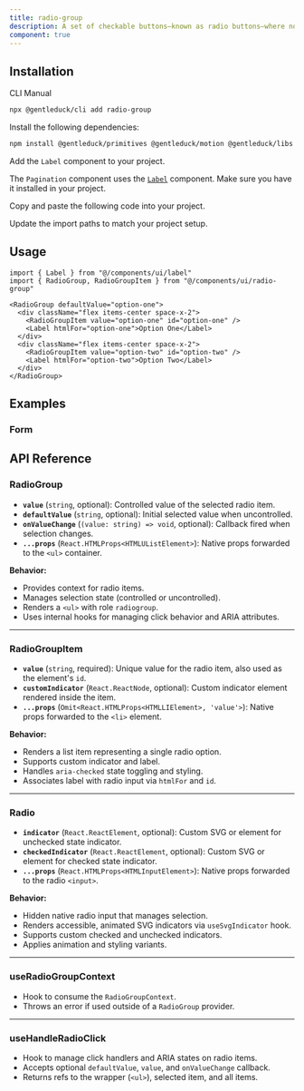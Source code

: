```yaml
---
title: radio-group
description: A set of checkable buttons—known as radio buttons—where no more than one of the buttons can be checked at a time.
component: true
---
```


<ComponentPreview
  name="radio-group-1"
  description="A radio group with 3 items."
/>

## Installation

<Tabs defaultValue="cli">

<TabsList>
  <TabsTrigger value="cli">CLI</TabsTrigger>
  <TabsTrigger value="manual">Manual</TabsTrigger>
</TabsList>
<TabsContent value="cli">

```bash
npx @gentleduck/cli add radio-group
```

</TabsContent>

<TabsContent value="manual">

<Steps>

<Step>Install the following dependencies:</Step>

```bash
npm install @gentleduck/primitives @gentleduck/motion @gentleduck/libs
```

<Step>Add the `Label` component to your project.</Step>

The `Pagination` component uses the [`Label`](/components/label) component. Make sure you have it installed in your project.

<Step>Copy and paste the following code into your project.</Step>

<ComponentSource name="radio-group" />

<Step>Update the import paths to match your project setup.</Step>

</Steps>

</TabsContent>

</Tabs>

## Usage

```tsx
import { Label } from "@/components/ui/label"
import { RadioGroup, RadioGroupItem } from "@/components/ui/radio-group"
```

```tsx
<RadioGroup defaultValue="option-one">
  <div className="flex items-center space-x-2">
    <RadioGroupItem value="option-one" id="option-one" />
    <Label htmlFor="option-one">Option One</Label>
  </div>
  <div className="flex items-center space-x-2">
    <RadioGroupItem value="option-two" id="option-two" />
    <Label htmlFor="option-two">Option Two</Label>
  </div>
</RadioGroup>
```

## Examples

### Form

<ComponentPreview name="radio-group-2" />

## API Reference

### **RadioGroup**

* **`value`** (`string`, optional): Controlled value of the selected radio item.
* **`defaultValue`** (`string`, optional): Initial selected value when uncontrolled.
* **`onValueChange`** (`(value: string) => void`, optional): Callback fired when selection changes.
* **`...props`** (`React.HTMLProps<HTMLUListElement>`): Native props forwarded to the `<ul>` container.

**Behavior:**

* Provides context for radio items.
* Manages selection state (controlled or uncontrolled).
* Renders a `<ul>` with role `radiogroup`.
* Uses internal hooks for managing click behavior and ARIA attributes.

---

### **RadioGroupItem**

* **`value`** (`string`, required): Unique value for the radio item, also used as the element's `id`.
* **`customIndicator`** (`React.ReactNode`, optional): Custom indicator element rendered inside the item.
* **`...props`** (`Omit<React.HTMLProps<HTMLLIElement>, 'value'>`): Native props forwarded to the `<li>` element.

**Behavior:**

* Renders a list item representing a single radio option.
* Supports custom indicator and label.
* Handles `aria-checked` state toggling and styling.
* Associates label with radio input via `htmlFor` and `id`.

---

### **Radio**

* **`indicator`** (`React.ReactElement`, optional): Custom SVG or element for unchecked state indicator.
* **`checkedIndicator`** (`React.ReactElement`, optional): Custom SVG or element for checked state indicator.
* **`...props`** (`React.HTMLProps<HTMLInputElement>`): Native props forwarded to the radio `<input>`.

**Behavior:**

* Hidden native radio input that manages selection.
* Renders accessible, animated SVG indicators via `useSvgIndicator` hook.
* Supports custom checked and unchecked indicators.
* Applies animation and styling variants.

---

### **useRadioGroupContext**

* Hook to consume the `RadioGroupContext`.
* Throws an error if used outside of a `RadioGroup` provider.

---

### **useHandleRadioClick**

* Hook to manage click handlers and ARIA states on radio items.
* Accepts optional `defaultValue`, `value`, and `onValueChange` callback.
* Returns refs to the wrapper (`<ul>`), selected item, and all items.

